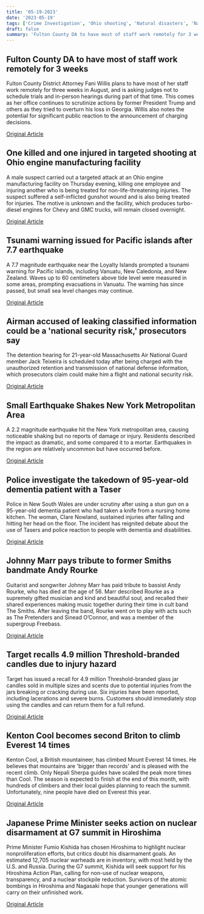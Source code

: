 ```yaml
---
title: '05-19-2023'
date: '2023-05-19'
tags: ['Crime Investigation', 'Ohio shooting', 'Natural disasters', 'National Security', 'Earthquake', 'Police/Disability rights', 'Music', 'Product Recall', 'Mountaineering', 'Nuclear Disarmament']
draft: false
summary: 'Fulton County DA to have most of staff work remotely for 3 weeks...'
---
```


## Fulton County DA to have most of staff work remotely for 3 weeks
Fulton County District Attorney Fani Willis plans to have most of her staff work remotely for three weeks in August, and is asking judges not to schedule trials and in-person hearings during part of that time. This comes as her office continues to scrutinize actions by former President Trump and others as they tried to overturn his loss in Georgia. Willis also notes the potential for significant public reaction to the announcement of charging decisions.

[Original Article](https://abcnews.go.com/Politics/wireStory/prosecutor-suggests-indictments-trump-election-investigation-august-99455388)

## One killed and one injured in targeted shooting at Ohio engine manufacturing facility
A male suspect carried out a targeted attack at an Ohio engine manufacturing facility on Thursday evening, killing one employee and injuring another who is being treated for non-life-threatening injuries. The suspect suffered a self-inflicted gunshot wound and is also being treated for injuries. The motive is unknown and the facility, which produces turbo-diesel engines for Chevy and GMC trucks, will remain closed overnight.

[Original Article](https://abcnews.go.com/US/targeted-shooting-ohio-engine-facility-leaves-1-dead/story?id=99451126)

## Tsunami warning issued for Pacific islands after 7.7 earthquake
A 7.7 magnitude earthquake near the Loyalty Islands prompted a tsunami warning for Pacific islands, including Vanuatu, New Caledonia, and New Zealand. Waves up to 60 centimeters above tide level were measured in some areas, prompting evacuations in Vanuatu. The warning has since passed, but small sea level changes may continue.

[Original Article](https://abcnews.go.com/Technology/wireStory/77-magnitude-earthquake-shakes-pacific-tsunami-forecast-vanuatu-99447418)

## Airman accused of leaking classified information could be a 'national security risk,' prosecutors say
The detention hearing for 21-year-old Massachusetts Air National Guard member Jack Teixeira is scheduled today after being charged with the unauthorized retention and transmission of national defense information, which prosecutors claim could make him a flight and national security risk.

[Original Article](https://abcnews.go.com/US/detention-hearing-set-continue-pentagon-leak-suspect-jack/story?id=99207617)

## Small Earthquake Shakes New York Metropolitan Area
A 2.2 magnitude earthquake hit the New York metropolitan area, causing noticeable shaking but no reports of damage or injury. Residents described the impact as dramatic, and some compared it to a mortar. Earthquakes in the region are relatively uncommon but have occurred before.

[Original Article](https://abcnews.go.com/US/minor-earthquake-shakes-residents-new-york-city/story?id=99450591)

## Police investigate the takedown of 95-year-old dementia patient with a Taser
Police in New South Wales are under scrutiny after using a stun gun on a 95-year-old dementia patient who had taken a knife from a nursing home kitchen. The woman, Clare Nowland, sustained injuries after falling and hitting her head on the floor. The incident has reignited debate about the use of Tasers and police reaction to people with dementia and disabilities.

[Original Article](https://abcnews.go.com/International/wireStory/australian-police-taser-95-year-dementia-approached-steak-99450260)

## Johnny Marr pays tribute to former Smiths bandmate Andy Rourke
Guitarist and songwriter Johnny Marr has paid tribute to bassist Andy Rourke, who has died at the age of 56. Marr described Rourke as a supremely gifted musician and kind and beautiful soul, and recalled their shared experiences making music together during their time in cult band The Smiths. After leaving the band, Rourke went on to play with acts such as The Pretenders and Sinead O’Connor, and was a member of the supergroup Freebass.

[Original Article](https://abcnews.go.com/Entertainment/wireStory/bass-guitarist-andy-rourke-smiths-britains-influential-bands-99452014)

## Target recalls 4.9 million Threshold-branded candles due to injury hazard
Target has issued a recall for 4.9 million Threshold-branded glass jar candles sold in multiple sizes and scents due to potential injuries from the jars breaking or cracking during use. Six injuries have been reported, including lacerations and severe burns. Customers should immediately stop using the candles and can return them for a full refund.

[Original Article](https://abcnews.go.com/Business/wireStory/target-recalls-5-million-threshold-candles-after-severe-99456085)

## Kenton Cool becomes second Briton to climb Everest 14 times
Kenton Cool, a British mountaineer, has climbed Mount Everest 14 times. He believes that mountains are 'bigger than records' and is pleased with the recent climb. Only Nepali Sherpa guides have scaled the peak more times than Cool. The season is expected to finish at the end of this month, with hundreds of climbers and their local guides planning to reach the summit. Unfortunately, nine people have died on Everest this year. 

[Original Article](https://abcnews.go.com/International/wireStory/british-climber-scales-everest-17th-time-sherpa-guide-99455704)

## Japanese Prime Minister seeks action on nuclear disarmament at G7 summit in Hiroshima
Prime Minister Fumio Kishida has chosen Hiroshima to highlight nuclear nonproliferation efforts, but critics doubt his disarmament goals. An estimated 12,705 nuclear warheads are in inventory, with most held by the U.S. and Russia. During the G7 summit, Kishida will seek support for his Hiroshima Action Plan, calling for non-use of nuclear weapons, transparency, and a nuclear stockpile reduction. Survivors of the atomic bombings in Hiroshima and Nagasaki hope that younger generations will carry on their unfinished work.

[Original Article](https://abcnews.go.com/Health/wireStory/atomic-bomb-survivors-g7-summit-hiroshima-sliver-hope-99450747)
